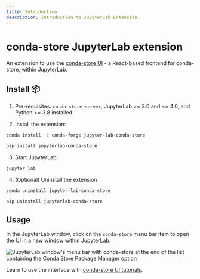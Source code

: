 ```yaml
---
title: Introduction
description: Introduction to JupyterLab Extension.
---
```


# conda-store JupyterLab extension

An extension to use the [conda-store UI][conda-store-ui] - a React-based frontend for conda-store, within JupyterLab.

## Install 📦

1. Pre-requisites: `conda-store-server`, JupyterLab &gt;= 3.0 and &lt;= 4.0, and Python &gt;= 3.8 installed.

2. Install the extension:


<Tabs>

<TabItem value="conda" label="conda" default>

```bash
conda install -c conda-forge jupyter-lab-conda-store
```

</TabItem>

<TabItem value="pip" label="pip" default>

```bash
pip install jupyterlab-conda-store
```

</TabItem>

</Tabs>

3. Start JupyterLab:

```bash
jupyter lab
```

4. (Optional) Uninstall the extension

<Tabs>
<TabItem value="conda" label="conda" default>

```bash
conda uninstall jupyter-lab-conda-store
```
</TabItem>
<TabItem value="pip" label="pip" default>

```bash
pip uninstall jupyterlab-conda-store
```
</TabItem>
</Tabs>

## Usage

In the JupyterLab window, click on the `conda-store` menu bar item to open the UI in a new window within JupyterLab:

![JupyterLab window's menu bar with `conda-store` at the end of the list containing the `Conda Store Package Manager` option](./images/conda-store-menu-item.png)

Learn to use the interface with [conda-store UI tutorials][cs-ui-tutorials].

<!-- Internal links -->

[conda-store-ui]: /conda-store-ui/introduction
[cs-ui-tutorials]: /conda-store-ui/tutorials
